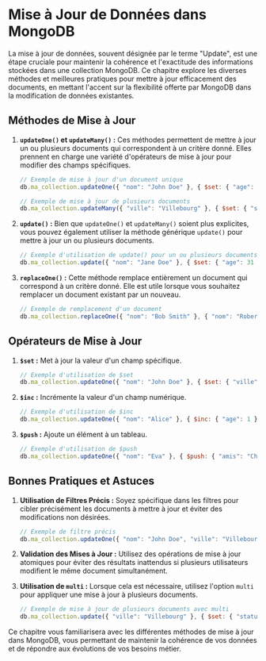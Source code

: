 
# Mise à Jour de Données dans MongoDB

La mise à jour de données, souvent désignée par le terme "Update", est une étape cruciale pour maintenir la cohérence et l'exactitude des informations stockées dans une collection MongoDB. Ce chapitre explore les diverses méthodes et meilleures pratiques pour mettre à jour efficacement des documents, en mettant l'accent sur la flexibilité offerte par MongoDB dans la modification de données existantes.

## Méthodes de Mise à Jour

1. **`updateOne()` et `updateMany()` :** Ces méthodes permettent de mettre à jour un ou plusieurs documents qui correspondent à un critère donné. Elles prennent en charge une variété d'opérateurs de mise à jour pour modifier des champs spécifiques.

    ```javascript
    // Exemple de mise à jour d'un document unique
    db.ma_collection.updateOne({ "nom": "John Doe" }, { $set: { "age": 26 } });

    // Exemple de mise à jour de plusieurs documents
    db.ma_collection.updateMany({ "ville": "Villebourg" }, { $set: { "statut": "actif" } });
    ```

2. **`update()` :** Bien que `updateOne()` et `updateMany()` soient plus explicites, vous pouvez également utiliser la méthode générique `update()` pour mettre à jour un ou plusieurs documents.

    ```javascript
    // Exemple d'utilisation de update() pour un ou plusieurs documents
    db.ma_collection.update({ "nom": "Jane Doe" }, { $set: { "age": 31 } });
    ```

3. **`replaceOne()` :** Cette méthode remplace entièrement un document qui correspond à un critère donné. Elle est utile lorsque vous souhaitez remplacer un document existant par un nouveau.

    ```javascript
    // Exemple de remplacement d'un document
    db.ma_collection.replaceOne({ "nom": "Bob Smith" }, { "nom": "Robert Smith", "age": 29, "ville": "Smithville" });
    ```

## Opérateurs de Mise à Jour

1. **`$set` :** Met à jour la valeur d'un champ spécifique.

    ```javascript
    // Exemple d'utilisation de $set
    db.ma_collection.updateOne({ "nom": "John Doe" }, { $set: { "ville": "Nouvellbourg" } });
    ```

2. **`$inc` :** Incrémente la valeur d'un champ numérique.

    ```javascript
    // Exemple d'utilisation de $inc
    db.ma_collection.updateOne({ "nom": "Alice" }, { $inc: { "age": 1 } });
    ```

3. **`$push` :** Ajoute un élément à un tableau.

    ```javascript
    // Exemple d'utilisation de $push
    db.ma_collection.updateOne({ "nom": "Eva" }, { $push: { "amis": "Charlie" } });
    ```

## Bonnes Pratiques et Astuces

1. **Utilisation de Filtres Précis :** Soyez spécifique dans les filtres pour cibler précisément les documents à mettre à jour et éviter des modifications non désirées.

    ```javascript
    // Exemple de filtre précis
    db.ma_collection.updateOne({ "nom": "John Doe", "ville": "Villebourg" }, { $set: { "age": 27 } });
    ```

2. **Validation des Mises à Jour :** Utilisez des opérations de mise à jour atomiques pour éviter des résultats inattendus si plusieurs utilisateurs modifient le même document simultanément.

3. **Utilisation de `multi` :** Lorsque cela est nécessaire, utilisez l'option `multi` pour appliquer une mise à jour à plusieurs documents.

    ```javascript
    // Exemple de mise à jour de plusieurs documents avec multi
    db.ma_collection.update({ "ville": "Villebourg" }, { $set: { "statut": "actif" } }, { multi: true });
    ```

Ce chapitre vous familiarisera avec les différentes méthodes de mise à jour dans MongoDB, vous permettant de maintenir la cohérence de vos données et de répondre aux évolutions de vos besoins métier.